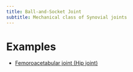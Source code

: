 ```yaml
---
title: Ball-and-Socket Joint
subtitle: Mechanical class of Synovial joints
---
```




# Examples

- [Femoroacetabular joint (Hip joint)]({{< var ref-femoroacetabular-joint.path >}})

